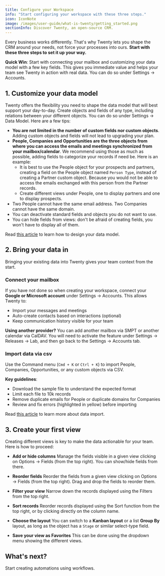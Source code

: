 ```yaml
---
title: Configure your Workspace
info: "Start configuring your workspace with these three steps."
icon: IconNote
image: /images/user-guide/what-is-twenty/getting_started.png
sectionInfo: Discover Twenty, an open-source CRM.
---
```


Every business works differently. That's why Twenty lets you shape the CRM around your needs, not force your processes into ours.
**Start with these three steps to set it up your way.**

**Quick Win**: Start with connecting your mailbox and customizing your data model with a few key fields. This gives you immediate value and helps your team see Twenty in action with real data. You can do so under Settings → Accounts.

## 1. Customize your data model
Twenty offers the flexibility you need to shape the data model that will best support your day-to-day.
Create objects and fields of any type, including relations between your different objects. You can do so under Settings → Data Model.
Here are a few tips:
- **You are not limited in the number of custom fields nor custom objects**. Adding custom objects and fields will not lead to upgrading your plan.
- **People, Companies and Opportunities are the three objects from where you can access the emails and meetings synchronized from your mailbox/calendar**. We recommend using those as much as possible, adding fields to categorize your records if need be. Here is an example:
  - It is best to use the People object for your prospects and partners, creating a field on the People object named ```Person Type```, instead of creating a Partner custom object. Because you would not be able to access the emails exchanged with this person from the Partner records.
  - Create different views under People, one to display partners and one to display prospects.
- Two People cannot have the same email address. Two Companies cannot have the same domain.
- You can deactivate standard fields and objects you do not want to use.
- You can hide fields from views: don't be afraid of creating fields, you won't have to display all of them.

Read [this article](https://twenty.com/user-guide/section/data-model/customize-your-data-model) to learn how to design your data model.

## 2. Bring your data in
Bringing your existing data into Twenty gives your team context from the start.

### Connect your mailbox
If you have not done so when creating your workspace, connect your **Google or Microsoft account** under Settings → Accounts. This allows Twenty to:
- Import your messages and meetings
- Auto-create contacts based on interactions (optional)
- Keep communication history visible for your team

**Using another provider?**
You can add another mailbox via SMPT or another calendar via CalDAV. You will need to activate the feature under Settings → Releases → Lab, and then go back to the Settings → Accounts tab.

### Import data via csv
Use the Command menu (```Cmd + K``` or ```Ctrl + K```) to import People, Companies, Opportunities, or any custom objects via CSV.

**Key guidelines**:
- Download the sample file to understand the expected format
- Limit each file to 10k records
- Remove duplicate emails for People or duplicate domains for Companies
- Review and fix errors (highlighted in yellow) before importing

Read [this article](/user-guide/section/getting-started/import-export-data) to learn more about data import.

## 3. Create your first view
Creating different views is key to make the data actionable for your team.
Here is how to proceed:
-  **Add or hide columns**
    Manage the fields visible in a given view clicking on Options  → Fields (from the top right). You can show/hide fields from there.

- **Reorder fields**
    Reorder the fields from a given view clicking on Options  → Fields (from the top right). Drag and drop the fields to reorder them.

- **Filter your view**
    Narrow down the records displayed using the Filters from the top right.

- **Sort records**
    Reorder records displayed using the Sort function from the top right, or by clicking directly on the column name.

-  **Choose the layout**
    You can switch to a **Kanban layout** or a list **Group By** layout, as long as the object has a `Stage` or similar select-type field.

- **Save your view as Favorites**
    This can be done using the dropdown menu showing the different views.


## What's next?
Start creating automations using <ArticleLink href="https://twenty.com/user-guide/section/workflows/getting-started-workflows">workflows</ArticleLink>.
<ArticleEditContent></ArticleEditContent>
